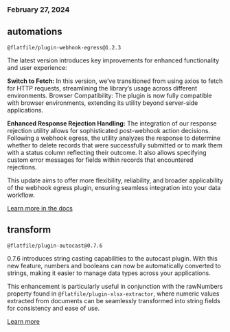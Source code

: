 ### February 27, 2024

## automations

`@flatfile/plugin-webhook-egress@1.2.3`

The latest version introduces key improvements for enhanced functionality and user experience:

**Switch to Fetch:** In this version, we’ve transitioned from using axios to fetch for HTTP requests, streamlining the library’s usage across different environments.
Browser Compatibility: The plugin is now fully compatible with browser environments, extending its utility beyond server-side applications.

**Enhanced Response Rejection Handling:** The integration of our response rejection utility allows for sophisticated post-webhook action decisions. Following a webhook egress, the utility analyzes the response to determine whether to delete records that were successfully submitted or to mark them with a status column reflecting their outcome. It also allows specifying custom error messages for fields within records that encountered rejections.

This update aims to offer more flexibility, reliability, and broader applicability of the webhook egress plugin, ensuring seamless integration into your data workflow.

[Learn more in the docs](../../../plugins-docs/export/webhook)

## transform

`@flatfile/plugin-autocast@0.7.6`

0.7.6 introduces string casting capabilities to the autocast plugin. With this new feature, numbers and booleans can now be automatically converted to strings, making it easier to manage data types across your applications.

This enhancement is particularly useful in conjunction with the rawNumbers property found in `@flatfile/plugin-xlsx-extractor`, where numeric values extracted from documents can be seamlessly transformed into string fields for consistency and ease of use.

[Learn more](../../../plugins-docs/transform/autocast)
